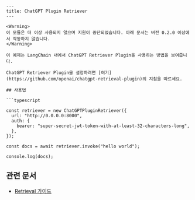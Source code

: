 ```mdx
---
title: ChatGPT Plugin Retriever
---

<Warning>
이 모듈은 더 이상 사용되지 않으며 지원이 중단되었습니다. 아래 문서는 버전 0.2.0 이상에서 작동하지 않습니다.
</Warning>

이 예제는 LangChain 내에서 ChatGPT Retriever Plugin을 사용하는 방법을 보여줍니다.

ChatGPT Retriever Plugin을 설정하려면 [여기](https://github.com/openai/chatgpt-retrieval-plugin)의 지침을 따르세요.

## 사용법

```typescript

const retriever = new ChatGPTPluginRetriever({
  url: "http://0.0.0.0:8000",
  auth: {
    bearer: "super-secret-jwt-token-with-at-least-32-characters-long",
  },
});

const docs = await retriever.invoke("hello world");

console.log(docs);
```

## 관련 문서

- [Retrieval 가이드](/oss/langchain/retrieval)
```